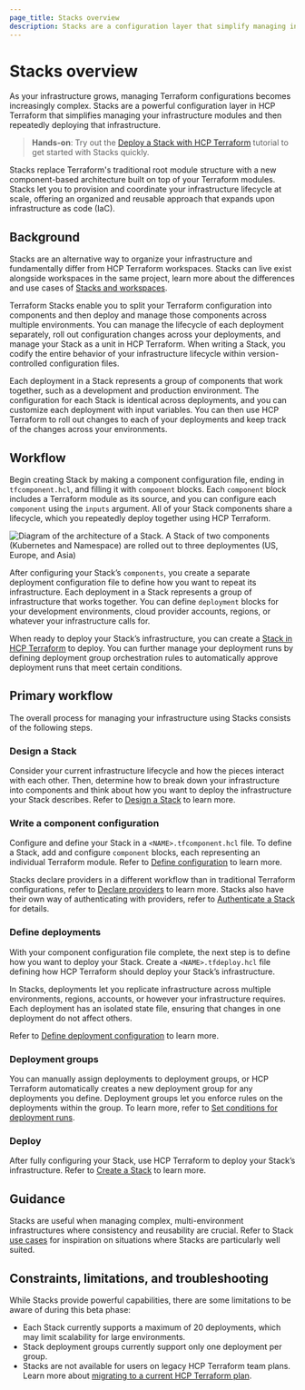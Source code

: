 ```yaml
---
page_title: Stacks overview
description: Stacks are a configuration layer that simplify managing infrastructure modules. Learn how Stacks help you deploy and coordinate your infrastructure lifecycle at scale.
---
```


# Stacks overview

As your infrastructure grows, managing Terraform configurations becomes increasingly complex. Stacks are a powerful configuration layer in HCP Terraform that simplifies managing your infrastructure modules and then repeatedly deploying that infrastructure.

> **Hands-on**: Try out the [Deploy a Stack with HCP Terraform](/terraform/tutorials/cloud/stacks-deploy) tutorial to get started with Stacks quickly.

Stacks replace Terraform's traditional root module structure with a new component-based architecture built on top of your Terraform modules. Stacks let you to provision and coordinate your infrastructure lifecycle at scale, offering an organized and reusable approach that expands upon infrastructure as code (IaC).

## Background

Stacks are an alternative way to organize your infrastructure and fundamentally differ from HCP Terraform workspaces. Stacks can live exist alongside workspaces in the same project, learn more about the differences and use cases of [Stacks and workspaces](/terraform/cloud-docs/use-cases).

Terraform Stacks enable you to split your Terraform configuration into components and then deploy and manage those components across multiple environments. You can manage the lifecycle of each deployment separately, roll out configuration changes across your deployments, and manage your Stack as a unit in HCP Terraform. When writing a Stack, you codify the entire behavior of your infrastructure lifecycle within version-controlled configuration files.

Each deployment in a Stack represents a group of components that work together, such as a development and production environment. The configuration for each Stack is identical across deployments, and you can customize each deployment with input variables. You can then use HCP Terraform to roll out changes to each of your deployments and keep track of the changes across your environments.

## Workflow

Begin creating Stack by making a component configuration file, ending in `tfcomponent.hcl`, and filling it with `component` blocks. Each `component` block includes a Terraform module as its source, and you can configure each `component` using the `inputs` argument. All of your Stack components share a lifecycle, which you repeatedly deploy together using HCP Terraform.

![Diagram of the architecture of a Stack. A Stack of two components (Kubernetes and Namespace) are rolled out to three deploymentes (US, Europe, and Asia) ](/img/docs/stacks-example.png)

After configuring your Stack’s `components`, you create a separate deployment configuration file to define how you want to repeat its infrastructure. Each deployment in a Stack represents a group of infrastructure that works together. You can define `deployment` blocks for your development environments, cloud provider accounts, regions, or whatever your infrastructure calls for.

When ready to deploy your Stack’s infrastructure, you can create a [Stack in HCP Terraform](/terraform/cloud-docs/stacks/create) to deploy. You can further manage your deployment runs by defining deployment group orchestration rules to automatically approve deployment runs that meet certain conditions.

## Primary workflow

The overall process for managing your infrastructure using Stacks consists of the following steps.

### Design a Stack

Consider your current infrastructure lifecycle and how the pieces interact with each other. Then, determine how to break down your infrastructure into components and think about how you want to deploy the infrastructure your Stack describes. Refer to [Design a Stack](/terraform/language/stacks/design) to learn more.

### Write a component configuration

Configure and define your Stack in a `<NAME>.tfcomponent.hcl` file. To define a Stack, add and configure `component` blocks, each representing an individual Terraform module. Refer to [Define configuration](/terraform/language/stacks/component/config) to learn more.

Stacks declare providers in a different workflow than in traditional Terraform configurations, refer to [Declare providers](/terraform/language/stacks/component/declare-providers) to learn more. Stacks also have their own way of authenticating with providers, refer to [Authenticate a Stack](/terraform/language/stacks/deploy/authenticate) for details.

### Define deployments

With your component configuration file complete, the next step is to define how you want to deploy your Stack. Create a `<NAME>.tfdeploy.hcl` file defining how HCP Terraform should deploy your Stack’s infrastructure.

In Stacks, deployments let you replicate infrastructure across multiple environments, regions, accounts, or however your infrastructure requires. Each deployment has an isolated state file, ensuring that changes in one deployment do not affect others.

Refer to [Define deployment configuration](/terraform/language/stacks/deploy/config) to learn more.

### Deployment groups

You can manually assign deployments to deployment groups, or HCP Terraform automatically creates a new deployment group for any deployments you define. Deployment groups let you enforce rules on the deployments within the group. To learn more, refer to [Set conditions for deployment runs](/terraform/language/stacks/deploy/conditions).

### Deploy

After fully configuring your Stack, use HCP Terraform to deploy your Stack’s infrastructure. Refer to [Create a Stack](/terraform/cloud-docs/stacks/create) to learn more.

## Guidance

Stacks are useful when managing complex, multi-environment infrastructures where consistency and reusability are crucial. Refer to Stack [use cases](/terraform/language/stacks/use-cases) for inspiration on situations where Stacks are particularly well suited.

## Constraints, limitations, and troubleshooting

While Stacks provide powerful capabilities, there are some limitations to be aware of during this beta phase:

- Each Stack currently supports a maximum of 20 deployments, which may limit scalability for large environments.
- Stack deployment groups currently support only one deployment per group.
- Stacks are not available for users on legacy HCP Terraform team plans. Learn more about [migrating to a current HCP Terraform plan](/terraform/cloud-docs/overview/migrate-teams-standard).
